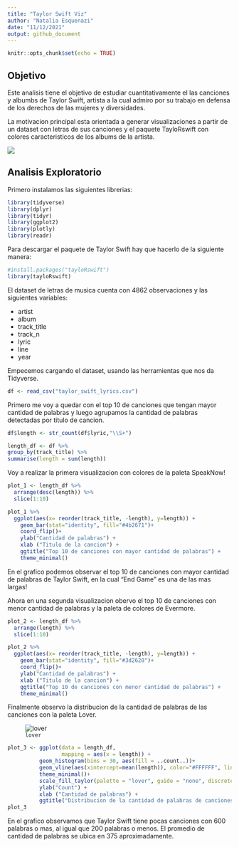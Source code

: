 ```yaml
---
title: "Taylor Swift Viz"
author: "Natalia Esquenazi"
date: "11/12/2021"
output: github_document
---
```


```r
knitr::opts_chunk$set(echo = TRUE)
```

## Objetivo 

Este analisis tiene el objetivo de estudiar cuantitativamente el las canciones y albumbs de Taylor Swift, artista a la cual admiro por su trabajo en defensa de los derechos de las mujeres y diversidades. 

La motivacion principal esta orientada a generar visualizaciones a partir de un dataset con letras de sus canciones y el paquete TayloRswift con colores caracteristicos de los albums de la artista.   

![](https://media.giphy.com/media/3o7aCSsc6sx9s92wbm/giphy.gif)

## Analisis Exploratorio

Primero instalamos las siguientes librerias: 

```r
library(tidyverse)
library(dplyr)
library(tidyr)
library(ggplot2)  
library(plotly)
library(readr)
```

Para descargar el paquete de Taylor Swift hay que hacerlo de la siguiente manera:

```r
#install.packages("tayloRswift")
library(tayloRswift)
```

El dataset de letras de musica cuenta con 4862 observaciones y las siguientes variables:

- artist
- album 
- track_title
- track_n
- lyric
- line
- year

Empecemos cargando el dataset, usando las herramientas que nos da Tidyverse.

```r
df <- read_csv("taylor_swift_lyrics.csv")
```

Primero me voy a quedar con el top 10 de canciones que tengan mayor cantidad de palabras y luego agrupamos la cantidad de palabras detectadas por titulo de cancion. 

```r
df$length <- str_count(df$lyric,"\\S+")
```

```r
length_df <- df %>%
group_by(track_title) %>%
summarise(length = sum(length))
```

Voy a realizar la primera visualizacion con colores de la paleta SpeakNow! 

```r

plot_1 <- length_df %>%
  arrange(desc(length)) %>%
  slice(1:10) 

plot_1 %>% 
  ggplot(aes(x= reorder(track_title, -length), y=length)) +
    geom_bar(stat="identity", fill="#4b2671")+
    coord_flip()+
    ylab("Cantidad de palabras") + 
    xlab ("Titulo de la cancion") +
    ggtitle("Top 10 de canciones con mayor cantidad de palabras") +
    theme_minimal() 
```


En el grafico podemos observar el top 10 de canciones con mayor cantidad de palabras de Taylor Swift, en la cual "End Game" es una de las mas largas!

Ahora en una segunda visualizacion obervo el top 10 de canciones con menor cantidad de palabras y la paleta de colores de Evermore.

```r
plot_2 <- length_df %>%
  arrange(length) %>%
  slice(1:10) 

plot_2 %>% 
  ggplot(aes(x= reorder(track_title, -length), y=length)) +
    geom_bar(stat="identity", fill="#3d2620")+
    coord_flip()+
    ylab("Cantidad de palabras") + 
    xlab ("Titulo de la cancion") +
    ggtitle("Top 10 de canciones con menor cantidad de palabras") +
    theme_minimal() 
```



Finalmente observo la distribucion de la cantidad de palabras de las canciones con la paleta Lover.  

![`lover`](https://upload.wikimedia.org/wikipedia/en/c/cd/Taylor_Swift_-_Lover.png)

```r
               
plot_3 <- ggplot(data = length_df,
                 mapping = aes(x = length)) + 
          geom_histogram(bins = 30, aes(fill = ..count..))+
          geom_vline(aes(xintercept=mean(length)), color="#FFFFFF", linetype="dashed", size=1)+
          theme_minimal()+
          scale_fill_taylor(palette = "lover", guide = "none", discrete = FALSE)+
          ylab("Count") + 
          xlab ("Cantidad de palabras") +
          ggtitle("Distribucion de la cantidad de palabras de canciones de Taylor Swift")
plot_3

```


En el grafico observamos que Taylor Swift tiene pocas canciones con 600 palabras o mas, al igual que 200 palabras o menos. El promedio de cantidad de palabras se ubica en 375 aproximadamente. 


































